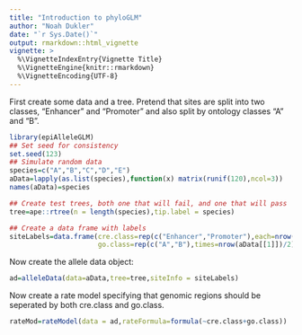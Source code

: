 ```yaml
---
title: "Introduction to phyloGLM"
author: "Noah Dukler"
date: "`r Sys.Date()`"
output: rmarkdown::html_vignette
vignette: >
  %\VignetteIndexEntry{Vignette Title}
  %\VignetteEngine{knitr::rmarkdown}
  %\VignetteEncoding{UTF-8}
---
```


First create some data and a tree. Pretend that sites are split into two classes, "Enhancer" and "Promoter" and also split by ontology classes "A" and "B".

```r
library(epiAlleleGLM)
## Set seed for consistency
set.seed(123)
## Simulate random data
species=c("A","B","C","D","E")
aData=lapply(as.list(species),function(x) matrix(runif(120),ncol=3))
names(aData)=species

## Create test trees, both one that will fail, and one that will pass
tree=ape::rtree(n = length(species),tip.label = species)

## Create a data frame with labels
siteLabels=data.frame(cre.class=rep(c("Enhancer","Promoter"),each=nrow(aData[[1]])/2),
                      go.class=rep(c("A","B"),times=nrow(aData[[1]])/2))
```
Now create the allele data object:

```r
ad=alleleData(data=aData,tree=tree,siteInfo = siteLabels)
```

Now create a rate model specifying that genomic regions should be seperated by both cre.class and go.class.

```r
rateMod=rateModel(data = ad,rateFormula=formula(~cre.class+go.class))
```